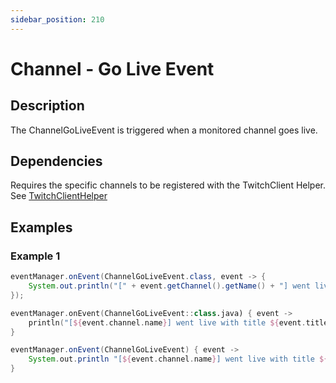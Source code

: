 ```yaml
---
sidebar_position: 210
---
```



# Channel - Go Live Event

## Description

The ChannelGoLiveEvent is triggered when a monitored channel goes live.

## Dependencies

Requires the specific channels to be registered with the TwitchClient Helper. See [TwitchClientHelper](../getting-started/client-helper)

## Examples

### Example 1

<Tabs groupId="code">
<TabItem value="java" label="Java">

```java
eventManager.onEvent(ChannelGoLiveEvent.class, event -> {
	System.out.println("[" + event.getChannel().getName() + "] went live with title " + event.getTitle() + " on game " + event.getGameId() + "!");
});
```

</TabItem>
<TabItem value="kotlin" label="Kotlin">

```kotlin
eventManager.onEvent(ChannelGoLiveEvent::class.java) { event ->
	println("[${event.channel.name}] went live with title ${event.title} on game ${event.gameId}!");
}
```

</TabItem>
<TabItem value="groovy" label="Groovy">

```groovy
eventManager.onEvent(ChannelGoLiveEvent) { event ->
	System.out.println "[${event.channel.name}] went live with title ${event.title} on game ${event.gameId}!"
}
```

</TabItem>
</Tabs>
